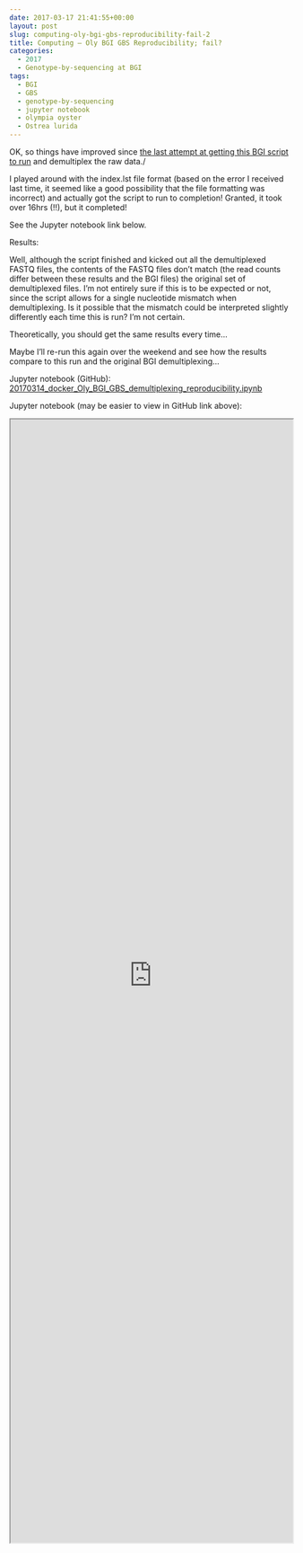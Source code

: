 ```yaml
---
date: 2017-03-17 21:41:55+00:00
layout: post
slug: computing-oly-bgi-gbs-reproducibility-fail-2
title: Computing – Oly BGI GBS Reproducibility; fail?
categories:
  - 2017
  - Genotype-by-sequencing at BGI
tags:
  - BGI
  - GBS
  - genotype-by-sequencing
  - jupyter notebook
  - olympia oyster
  - Ostrea lurida
---
```


OK, so things have improved since [the last attempt at getting this BGI script to run](https://robertslab.github.io/sams-notebook/posts/2017-03-14-computing-oly-bgi-gbs-reproducibility-fail-but-less-so-than-last-time/) and demultiplex the raw data./

I played around with the index.lst file format (based on the error I received last time, it seemed like a good possibility that the file formatting was incorrect) and actually got the script to run to completion! Granted, it took over 16hrs (!!), but it completed!

See the Jupyter notebook link below.



Results:

Well, although the script finished and kicked out all the demultiplexed FASTQ files, the contents of the FASTQ files don't match (the read counts differ between these results and the BGI files) the original set of demultiplexed files. I'm not entirely sure if this is to be expected or not, since the script allows for a single nucleotide mismatch when demultiplexing. Is it possible that the mismatch could be interpreted slightly differently each time this is run? I'm not certain.

Theoretically, you should get the same results every time...

Maybe I'll re-run this again over the weekend and see how the results compare to this run and the original BGI demultiplexing...

Jupyter notebook (GitHub): [20170314_docker_Oly_BGI_GBS_demultiplexing_reproducibility.ipynb](https://github.com/sr320/LabDocs/blob/master/jupyter_nbs/sam/20170314_docker_Oly_BGI_GBS_demultiplexing_reproducibility.ipynb)



Jupyter notebook (may be easier to view in GitHub link above):

<iframe src="https://render.githubusercontent.com/view/ipynb?commit=a3710bb2d9037c6cde450935925a8d4b93ac373b&enc_url=68747470733a2f2f7261772e67697468756275736572636f6e74656e742e636f6d2f73723332302f4c6162446f63732f613337313062623264393033376336636465343530393335393235613864346239336163333733622f6a7570797465725f6e62732f73616d2f32303137303331345f646f636b65725f4f6c795f4247495f4742535f64656d756c7469706c6578696e675f726570726f6475636962696c6974792e6970796e62&nwo=sr320%2FLabDocs&path=jupyter_nbs%2Fsam%2F20170314_docker_Oly_BGI_GBS_demultiplexing_reproducibility.ipynb&repository_id=13746500#a44f4c41-cea7-4c17-a424-674573cb686c" width="100%" height="2000" scrolling="yes"></iframe>
